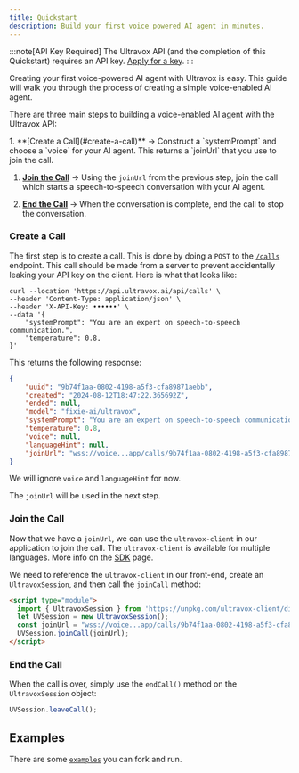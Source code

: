 ```yaml
---
title: Quickstart
description: Build your first voice powered AI agent in minutes.
---
```


:::note[API Key Required]
The Ultravox API (and the completion of this Quickstart) requires an API key. [Apply for a key](https://forms.gle/BNmUBrqymzH3vkxj8).
:::

Creating your first voice-powered AI agent with Ultravox is easy.
This guide will walk you through the process of creating a simple voice-enabled AI agent.

There are three main steps to building a voice-enabled AI agent with the Ultravox API:

<Steps>
1. **[Create a Call](#create-a-call)** → Construct a `systemPrompt` and choose a `voice` for your AI agent. This returns a `joinUrl` that you use to join the call.

1. **[Join the Call](#join-the-call)** → Using the `joinUrl` from the previous step, join the call which starts a speech-to-speech conversation with your AI agent.

1. **[End the Call](#end-the-call)** → When the conversation is complete, end the call to stop the conversation.
</Steps>

### Create a Call
The first step is to create a call. This is done by doing a `POST` to the [`/calls`](../../api-reference/operations/calls_create) endpoint. This call should be made from a server to prevent accidentally leaking your API key on the client. Here is what that looks like:

```terminal
curl --location 'https://api.ultravox.ai/api/calls' \
--header 'Content-Type: application/json' \
--header 'X-API-Key: ••••••' \
--data '{
    "systemPrompt": "You are an expert on speech-to-speech communication.",
    "temperature": 0.8,
}'
```

This returns the following response:

```json
{
    "uuid": "9b74f1aa-0802-4198-a5f3-cfa89871aebb",
    "created": "2024-08-12T18:47:22.365692Z",
    "ended": null,
    "model": "fixie-ai/ultravox",
    "systemPrompt": "You are an expert on speech-to-speech communication.",
    "temperature": 0.8,
    "voice": null,
    "languageHint": null,
    "joinUrl": "wss://voice...app/calls/9b74f1aa-0802-4198-a5f3-cfa89871aebb"
}
```

We will ignore `voice` and `languageHint` for now.

The `joinUrl` will be used in the next step.

### Join the Call
Now that we have a `joinUrl`, we can use the `ultravox-client` in our application to join the call. The `ultravox-client` is available for multiple languages. More info on the [SDK](../sdk/) page.

We need to reference the `ultravox-client` in our front-end, create an `UltravoxSession`, and then call the `joinCall` method:

```html
<script type="module">
  import { UltravoxSession } from 'https://unpkg.com/ultravox-client/dist/esm/session.js?module';
  let UVSession = new UltravoxSession();
  const joinUrl = "wss://voice...app/calls/9b74f1aa-0802-4198-a5f3-cfa89871aebb" // From the POST to /calls
  UVSession.joinCall(joinUrl);
</script>
```

### End the Call
When the call is over, simply use the `endCall()` method on the `UltravoxSession` object:

```javascript
UVSession.leaveCall();
```

## Examples
There are some [`examples`](https://github.com/fixie-ai/ultradox/tree/main/examples/) you can fork and run.
